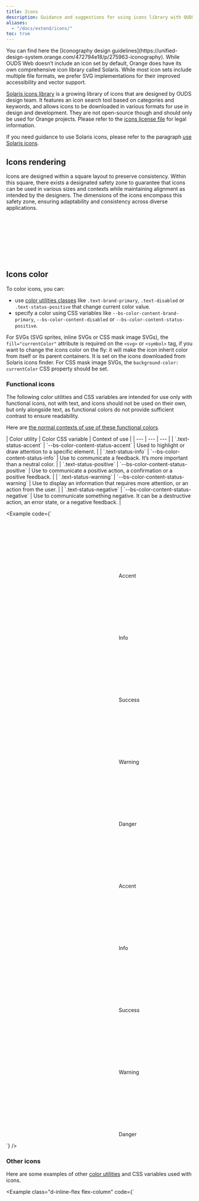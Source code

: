 ```yaml
---
title: Icons
description: Guidance and suggestions for using icons library with OUDS Web.
aliases:
  - "/docs/extend/icons/"
toc: true
---
```



<Callout type="info">
You can find here the [Iconography design guidelines](https://unified-design-system.orange.com/472794e18/p/275963-iconography).
</Callout>

<BrandSpecific brand="orange">
While OUDS Web doesn’t include an icon set by default, Orange does have its own comprehensive icon library called Solaris. While most icon sets include multiple file formats, we prefer SVG implementations for their improved accessibility and vector support.

[Solaris icons library]([[config:icons]]) is a growing library of icons that are designed by OUDS design team. It features an icon search tool based on categories and keywords, and allows icons to be downloaded in various formats for use in design and development. They are not open-source though and should only be used for Orange projects. Please refer to the [icons license file]([[config:icons_license]]) for legal information.

If you need guidance to use Solaris icons, please refer to the paragraph [use Solaris icons]([[docsref:extend/icons#use-solaris-icons]]).
</BrandSpecific>

## Icons rendering

Icons are designed within a square layout to preserve consistency. Within this square, there exists a designated safety zone to guarantee that icons can be used in various sizes and contexts while maintaining alignment as intended by the designers. The dimensions of the icons encompass this safety zone, ensuring adaptability and consistency across diverse applications.

<svg width="8em" height="8em" class="bg-opacity-lowest" aria-hidden="true">
  <use xlink:href={getVersionedDocsPath('/assets/img/ouds-web-sprite.svg#delete')}/>
</svg>
<svg width="8em" height="8em" class="bg-opacity-lowest" aria-hidden="true">
  <use xlink:href={getVersionedDocsPath('/assets/img/ouds-web-sprite.svg#download')}/>
</svg>
<svg width="8em" height="8em" class="bg-opacity-lowest" aria-hidden="true">
  <use xlink:href={getVersionedDocsPath('/assets/img/ouds-web-sprite.svg#tick')}/>
</svg>

## Icons color

To color icons, you can:
- use [color utilities classes]([[docsref:utilities/colors#colors]]) like `.text-brand-primary`, `.text-disabled` or `.text-status-positive` that change current color value.
- specify a color using CSS variables like `--bs-color-content-brand-primary`, `--bs-color-content-disabled` or `--bs-color-content-status-positive`.

For SVGs (SVG sprites, inline SVGs or CSS mask image SVGs), the `fill="currentColor"` attribute is required on the `<svg>` or `<symbol>` tag, if you want to change the icons color on the fly: it will make the icon inherit color from itself or its parent containers. <BrandSpecific brand="orange">It is set on the icons downloaded from Solaris icons finder.</BrandSpecific> For CSS mask image SVGs, the `background-color: currentColor` CSS property should be set.

### Functional icons

The following color utilities and CSS variables are intended for use only with functional icons, not with text, and icons should not be used on their own, but only alongside text, as functional colors do not provide sufficient contrast to ensure readability.

Here are [the normal contexts of use of these functional colors](https://unified-design-system.orange.com/472794e18/p/217ac6-colour/t/9b95834c2e).

<BsTable>
| Color utility | Color CSS variable | Context of use |
| --- | --- | --- |
| `.text-status-accent` | `--bs-color-content-status-accent` | Used to highlight or draw attention to a specific element. |
| `.text-status-info` | `--bs-color-content-status-info` | Use to communicate a feedback. It’s more important than a neutral color. |
| `.text-status-positive` | `--bs-color-content-status-positive` | Use to communicate a positive action, a confirmation or a positive feedback. |
| `.text-status-warning` | `--bs-color-content-status-warning` | Use to display an information that requires more attention, or an action from the user. |
| `.text-status-negative` | `--bs-color-content-status-negative` | Use to communicate something negative. It can be a destructive action, an error state, or a negative feedback. |
</BsTable>

<Example code={`<div class="d-flex justify-content-center gap-md-lg">
    <div class="p-md bg-primary border border-default" data-bs-theme="light">
      <p>
        <svg class="text-status-accent decorative-sm-icon" aria-hidden="true">
          <use xlink:href="${getVersionedDocsPath('/assets/img/ouds-web-sprite.svg#heart-empty')}" />
        </svg> Accent
      </p>
      <p>
        <svg class="text-status-info decorative-sm-icon" aria-hidden="true">
          <use xlink:href="${getVersionedDocsPath('/assets/img/ouds-web-sprite.svg#info')}" />
        </svg> Info
      </p>
      <p>
        <svg class="text-status-positive decorative-sm-icon" aria-hidden="true">
          <use xlink:href="${getVersionedDocsPath('/assets/img/ouds-web-sprite.svg#tick-confirmation')}" />
        </svg> Success
      </p>
      <p>
        <svg class="text-status-warning decorative-sm-icon" aria-hidden="true">
          <use xlink:href="${getVersionedDocsPath('/assets/img/ouds-web-sprite.svg#important')}" />
        </svg> Warning
      </p>
      <p>
        <svg class="text-status-negative decorative-sm-icon" aria-hidden="true">
          <use xlink:href="${getVersionedDocsPath('/assets/img/ouds-web-sprite.svg#error-severe')}" />
        </svg> Danger
      </p>
    </div>
    <div class="p-md bg-emphasized border border-default" data-bs-theme="dark">
      <p>
        <svg class="text-status-accent decorative-sm-icon" aria-hidden="true">
          <use xlink:href="${getVersionedDocsPath('/assets/img/ouds-web-sprite.svg#heart-empty')}" />
        </svg> Accent
      </p>
      <p>
        <svg class="decorative-sm-icon" style="color: var(--bs-color-content-status-info)" aria-hidden="true">
          <use xlink:href="${getVersionedDocsPath('/assets/img/ouds-web-sprite.svg#info')}" />
        </svg> Info
      </p>
      <p>
        <svg class="decorative-sm-icon" style="color: var(--bs-color-content-status-positive)" aria-hidden="true">
          <use xlink:href="${getVersionedDocsPath('/assets/img/ouds-web-sprite.svg#tick-confirmation')}" />
        </svg> Success
      </p>
      <p>
        <svg class="decorative-sm-icon" style="color: var(--bs-color-content-status-warning)" aria-hidden="true">
          <use xlink:href="${getVersionedDocsPath('/assets/img/ouds-web-sprite.svg#important')}" />
        </svg> Warning
      </p>
      <p>
        <svg class="decorative-sm-icon" style="color: var(--bs-color-content-status-negative)" aria-hidden="true">
          <use xlink:href="${getVersionedDocsPath('/assets/img/ouds-web-sprite.svg#error-severe')}" />
        </svg> Danger
      </p>
    </div>
  </div>`} />


### Other icons

Here are some examples of other [color utilities]([[docsref:utilities/colors#colors]]) and CSS variables used with icons.

<Example class="d-inline-flex flex-column" code={`<p class="p-sm bg-primary d-inline-flex align-items-center gap-xs" data-bs-theme="light">
    <svg class="decorative-sm-icon" aria-hidden="true">
      <use xlink:href="${getVersionedDocsPath('/assets/img/ouds-web-sprite.svg#heart-empty')}" />
    </svg>
    <svg class="decorative-sm-icon text-default" aria-hidden="true">
      <use xlink:href="${getVersionedDocsPath('/assets/img/ouds-web-sprite.svg#delete')}" />
    </svg>
    <svg class="decorative-sm-icon text-primary" aria-hidden="true">
      <use xlink:href="${getVersionedDocsPath('/assets/img/ouds-web-sprite.svg#download')}" />
    </svg>
    <svg class="decorative-sm-icon text-disabled" aria-hidden="true">
      <use xlink:href="${getVersionedDocsPath('/assets/img/ouds-web-sprite.svg#trash')}" />
    </svg>
    <span class="icon si si-settings text-muted decorative-sm-icon" aria-hidden="true"></span>
  </p>
  <p class="p-sm bg-emphasized d-inline-flex align-items-center gap-xs" data-bs-theme="dark">
    <svg class="decorative-sm-icon" aria-hidden="true">
      <use xlink:href="${getVersionedDocsPath('/assets/img/ouds-web-sprite.svg#heart-empty')}" />
    </svg>
    <svg class="decorative-sm-icon" style="color: var(--bs-color-content-default)" aria-hidden="true">
      <use xlink:href="${getVersionedDocsPath('/assets/img/ouds-web-sprite.svg#delete')}" />
    </svg>
    <svg class="decorative-sm-icon" style="color: var(--bs-color-content-brand-primary)" aria-hidden="true">
      <use xlink:href="${getVersionedDocsPath('/assets/img/ouds-web-sprite.svg#download')}" />
    </svg>
    <svg class="decorative-sm-icon" style="color: var(--bs-color-content-disabled)" aria-hidden="true">
      <use xlink:href="${getVersionedDocsPath('/assets/img/ouds-web-sprite.svg#trash')}" />
    </svg>
    <span class="icon si si-settings decorative-sm-icon" style="color: var(--bs-color-content-muted)" aria-hidden="true"></span>
  </p>`} />

## Icons size

Icons’ size depends on where they are placed in the page content, so please make sure to either use our utilities provided in this page or follow the design. Icons size utility classes are designed to be used upon `<img />`, `<svg>` or even icon font, wherever the icon is.

Every icon size utility class presented in here has the common following code:

<ScssDocs name="ouds-font-icon-common" file="scss/helpers/_icon.scss" />

### Headings

Here are the rules to follow for headings. These icons’ sizes are responsive.

{/* <details class="mb-md">
  <summary>See the <strong>sizes</strong> associated to classes</summary>

<BsTable>
| Icon class | Values from `2xs` to `sm` | Values from `md` to `lg` | Values for `xl` and upper |
| --- | --- | --- | --- |
| `.hxl-large-icon` | `3.25rem` (52px) | `4rem` (64px) | `4rem` (64px) |
| `.hxl-medium-icon` | `3rem` (48px) | `3.5rem` (56px) | `3.75rem` (60px) |
| `.hxl-sm-icon` | `2.75rem` (44px) | `3.25rem` (52px) | `3.5rem` (56px) |
| `.hl-large-icon` | `3rem` (48px) | `3.25rem` (52px) | `3.5rem` (56px) |
| `.hl-medium-icon` | `2.75rem` (44px) | `3rem` (48px) | `3.25rem` (52px) |
| `.hl-sm-icon` | `2.5rem` (40px) | `2.75rem` (44px) | `3rem` (48px) |
| `.hm-large-icon` | `2.75rem` (44px) | `3rem` (48px) | `3.25rem` (52px) |
| `.hm-medium-icon` | `2.5rem` (40px) | `2.75rem` (44px) | `3rem` (48px) |
| `.hm-sm-icon` | `2rem` (32px) | `2.5rem` (40px) | `2.75rem` (44px) |
| `.hs-large-icon` | `2.75rem` (44px) | `2.75rem` (44px) | `3rem` (48px) |
| `.hs-medium-icon` | `2.5rem` (40px) | `2.5rem` (40px) | `2.75rem` (44px) |
| `.hs-sm-icon` | `2rem` (32px) | `2rem` (32px) | `2.5rem` (40px) |
| `.bl-large-icon` | `1.75rem` (28px) | `1.75rem` (28px) | `2.75rem` (44px) |
| `.bl-medium-icon` | `1.5rem` (24px) | `1.5rem` (24px) | `2.5rem` (40px) |
| `.bl-sm-icon` | `1.25rem` (20px) | `1.25rem` (20px) | `2rem` (32px) |
| `.bm-large-icon` | `1.5rem` (24px) | `1.5rem` (24px) | `1.75rem` (28px) |
| `.bm-medium-icon` | `1.25rem` (20px) | `1.25rem` (20px) | `1.5rem` (24px) |
| `.bm-sm-icon` | `1rem` (16px) | `1rem` (16px) | `1.25rem` (20px) |
</BsTable>

</details> */}

<Example code={`<!-- h1 uses heading-xlarge font reference like all related classes as \`.h1\`, \`.fs-hxl\`, etc... -->
  <div class="d-flex align-items-center mb-md">
    <svg class="hxl-large-icon me-scaled-sm text-status-info" width="1rem" height="1rem" fill="currentColor" aria-hidden="true">
      <use xlink:href="${getVersionedDocsPath('/assets/img/ouds-web-sprite.svg#internet')}" />
    </svg>
    <h1 class="mb-none">H1 with large icon</h1>
  </div>
  <div class="d-flex align-items-center mb-md">
    <svg class="hxl-medium-icon me-scaled-sm text-status-info" width="1rem" height="1rem" fill="currentColor" aria-hidden="true">
      <use xlink:href="${getVersionedDocsPath('/assets/img/ouds-web-sprite.svg#internet')}" />
    </svg>
    <h1 class="mb-none">H1 with medium icon</h1>
  </div>
  <div class="d-flex align-items-center mb-md">
    <svg class="hxl-sm-icon me-scaled-sm text-status-info" width="1rem" height="1rem" fill="currentColor" aria-hidden="true">
      <use xlink:href="${getVersionedDocsPath('/assets/img/ouds-web-sprite.svg#internet')}" />
    </svg>
    <h1 class="mb-none">H1 with small icon</h1>
  </div>

  <hr />

  <!-- h2 uses heading-large font reference like all related classes as \`.h2\`, \`.fs-hl\`, etc... -->
  <div class="d-flex align-items-center mb-md">
    <svg class="hl-large-icon me-scaled-sm text-status-info" width="1rem" height="1rem" fill="currentColor" aria-hidden="true">
      <use xlink:href="${getVersionedDocsPath('/assets/img/ouds-web-sprite.svg#internet')}" />
    </svg>
    <h2 class="mb-none">H2 with large icon</h2>
  </div>
  <div class="d-flex align-items-center mb-md">
    <svg class="hl-medium-icon me-scaled-sm text-status-info" width="1rem" height="1rem" fill="currentColor" aria-hidden="true">
      <use xlink:href="${getVersionedDocsPath('/assets/img/ouds-web-sprite.svg#internet')}" />
    </svg>
    <h2 class="mb-none">H2 with medium icon</h2>
  </div>
  <div class="d-flex align-items-center mb-md">
    <svg class="hl-sm-icon me-scaled-sm text-status-info" width="1rem" height="1rem" fill="currentColor" aria-hidden="true">
      <use xlink:href="${getVersionedDocsPath('/assets/img/ouds-web-sprite.svg#internet')}" />
    </svg>
    <h2 class="mb-none">H2 with small icon</h2>
  </div>

  <hr />

  <!-- h3 uses heading-medium font reference like all related classes as é\`.h3\`, \`.fs-hm\`, etc... -->
  <div class="d-flex align-items-center mb-md">
    <svg class="hm-large-icon me-scaled-sm text-status-info" width="1rem" height="1rem" fill="currentColor" aria-hidden="true">
      <use xlink:href="${getVersionedDocsPath('/assets/img/ouds-web-sprite.svg#internet')}" />
    </svg>
    <h3 class="mb-none">H3 with large icon</h3>
  </div>
  <div class="d-flex align-items-center mb-md">
    <svg class="hm-medium-icon me-scaled-sm text-status-info" width="1rem" height="1rem" fill="currentColor" aria-hidden="true">
      <use xlink:href="${getVersionedDocsPath('/assets/img/ouds-web-sprite.svg#internet')}" />
    </svg>
    <h3 class="mb-none">H3 with medium icon</h3>
  </div>
  <div class="d-flex align-items-center mb-md">
    <svg class="hm-sm-icon me-scaled-sm text-status-info" width="1rem" height="1rem" fill="currentColor" aria-hidden="true">
      <use xlink:href="${getVersionedDocsPath('/assets/img/ouds-web-sprite.svg#internet')}" />
    </svg>
    <h3 class="mb-none">H3 with small icon</h3>
  </div>

  <hr />

  <!-- h4 uses heading-small font reference like all related classes as \`.h4\`, \`.fs-hs\`, etc... -->
  <div class="d-flex align-items-center mb-md">
    <svg class="hs-large-icon me-scaled-sm text-status-info" width="1rem" height="1rem" fill="currentColor" aria-hidden="true">
      <use xlink:href="${getVersionedDocsPath('/assets/img/ouds-web-sprite.svg#internet')}" />
    </svg>
    <h4 class="mb-none">H4 with large icon</h4>
  </div>
  <div class="d-flex align-items-center mb-md">
    <svg class="hs-medium-icon me-scaled-sm text-status-info" width="1rem" height="1rem" fill="currentColor" aria-hidden="true">
      <use xlink:href="${getVersionedDocsPath('/assets/img/ouds-web-sprite.svg#internet')}" />
    </svg>
    <h4 class="mb-none">H4 with medium icon</h4>
  </div>
  <div class="d-flex align-items-center mb-md">
    <svg class="hs-sm-icon me-scaled-sm text-status-info" width="1rem" height="1rem" fill="currentColor" aria-hidden="true">
      <use xlink:href="${getVersionedDocsPath('/assets/img/ouds-web-sprite.svg#internet')}" />
    </svg>
    <h4 class="mb-none">H4 with small icon</h4>
  </div>

  <hr />

  <!-- h5 uses body-large font reference like all related classes as \`.h5\`, \`.fs-bl\`, etc... -->
  <div class="d-flex align-items-center mb-md">
    <svg class="bl-large-icon me-scaled-sm text-status-info" width="1rem" height="1rem" fill="currentColor" aria-hidden="true">
      <use xlink:href="${getVersionedDocsPath('/assets/img/ouds-web-sprite.svg#internet')}" />
    </svg>
    <h5 class="mb-none">H5 with large icon</h5>
  </div>
  <div class="d-flex align-items-center mb-md">
    <svg class="bl-medium-icon me-scaled-sm text-status-info" width="1rem" height="1rem" fill="currentColor" aria-hidden="true">
      <use xlink:href="${getVersionedDocsPath('/assets/img/ouds-web-sprite.svg#internet')}" />
    </svg>
    <h5 class="mb-none">H5 with medium icon</h5>
  </div>
  <div class="d-flex align-items-center mb-md">
    <svg class="bl-sm-icon me-scaled-sm text-status-info" width="1rem" height="1rem" fill="currentColor" aria-hidden="true">
      <use xlink:href="${getVersionedDocsPath('/assets/img/ouds-web-sprite.svg#internet')}" />
    </svg>
    <h5 class="mb-none">H5 with small icon</h5>
  </div>

  <hr />

  <!-- h6 uses body-medium font reference like all related classes as \`.h6\`, \`.fs-bm\`, etc... -->
  <div class="d-flex align-items-center mb-md">
    <svg class="bm-large-icon me-scaled-sm text-status-info" width="1rem" height="1rem" fill="currentColor" aria-hidden="true">
      <use xlink:href="${getVersionedDocsPath('/assets/img/ouds-web-sprite.svg#internet')}" />
    </svg>
    <h6 class="mb-none">H6 with lg icon</h6>
  </div>
  <div class="d-flex align-items-center mb-md">
    <svg class="bm-medium-icon me-scaled-sm text-status-info" width="1rem" height="1rem" fill="currentColor" aria-hidden="true">
      <use xlink:href="${getVersionedDocsPath('/assets/img/ouds-web-sprite.svg#internet')}" />
    </svg>
    <h6 class="mb-none">H6 with medium icon</h6>
  </div>
  <div class="d-flex align-items-center mb-md">
    <svg class="bm-sm-icon me-scaled-sm text-status-info" width="1rem" height="1rem" fill="currentColor" aria-hidden="true">
      <use xlink:href="${getVersionedDocsPath('/assets/img/ouds-web-sprite.svg#internet')}" />
    </svg>
    <h6 class="mb-none">H6 with small icon</h6>
  </div>`} />

### Display headings

You should not use any icon with our `.display-*` font sizes, because we prefer to keep the place for the text.

### Regular texts

Here are the rules to follow for regular texts. These icons’ sizes are responsive.

{/* <details class="mb-md">
  <summary>See the <strong>sizes</strong> associated to classes</summary>

<BsTable>
| Icon class | Values from `2xs` to `sm` | Values from `md` to `lg` | Values for `xl` and upper |
| --- | --- | --- | --- |
| `.bl-large-icon` | `1.75rem` (28px) | `1.75rem` (28px) | `2.75rem` (44px) |
| `.bl-medium-icon` | `1.5rem` (24px) | `1.5rem` (24px) | `2.5rem` (40px) |
| `.bl-sm-icon` | `1.25rem` (20px) | `1.25rem` (20px) | `2rem` (32px) |
| `.bm-large-icon` | `1.5rem` (24px) | `1.5rem` (24px) | `1.75rem` (28px) |
| `.bm-medium-icon` | `1.25rem` (20px) | `1.25rem` (20px) | `1.5rem` (24px) |
| `.bm-sm-icon` | `1rem` (16px) | `1rem` (16px) | `1.25rem` (20px) |
| `.bs-large-icon` | `1.25rem` (20px) | `1.25rem` (20px) | `1.5rem` (24px) |
| `.bs-medium-icon` | `1rem` (16px) | `1rem` (16px) | `1.25rem` (20px) |
| `.bs-sm-icon` | `.75rem` (12px) | `.75rem` (12px) | `1rem` (16px) |
</BsTable>

</details> */}

<Example code={`<!-- .lead uses body-large font reference like all related classes as \`.lead\`, \`.fs-bl\`, etc... -->
  <div class="d-flex align-items-center mb-md">
    <svg class="bl-large-icon me-scaled-sm text-status-info" width="1rem" height="1rem" fill="currentColor" aria-hidden="true">
      <use xlink:href="${getVersionedDocsPath('/assets/img/ouds-web-sprite.svg#internet')}" />
    </svg>
    <p class="lead mb-none">
      Lead paragraph with large icon
    </p>
  </div>
  <div class="d-flex align-items-center mb-md">
    <svg class="bl-medium-icon me-scaled-sm text-status-info" width="1rem" height="1rem" fill="currentColor" aria-hidden="true">
      <use xlink:href="${getVersionedDocsPath('/assets/img/ouds-web-sprite.svg#internet')}" />
    </svg>
    <p class="lead mb-none">
      Lead paragraph with medium icon
    </p>
  </div>
  <div class="d-flex align-items-center mb-md">
    <svg class="bl-sm-icon me-scaled-sm text-status-info" width="1rem" height="1rem" fill="currentColor" aria-hidden="true">
      <use xlink:href="${getVersionedDocsPath('/assets/img/ouds-web-sprite.svg#internet')}" />
    </svg>
    <p class="lead mb-none">
      Lead paragraph with small icon
    </p>
  </div>

  <hr />

  <!-- default paragraph uses body-medium font reference like all related classes as \`.fs-bm\`, etc... -->
  <div class="d-flex align-items-center mb-md">
    <svg class="bm-large-icon me-scaled-sm text-status-info" width="1rem" height="1rem" fill="currentColor" aria-hidden="true">
      <use xlink:href="${getVersionedDocsPath('/assets/img/ouds-web-sprite.svg#internet')}" />
    </svg>
    <p class="mb-none">
      Default paragraph with large icon
    </p>
  </div>
  <div class="d-flex align-items-center mb-md">
    <svg class="bm-medium-icon me-scaled-sm text-status-info" width="1rem" height="1rem" fill="currentColor" aria-hidden="true">
      <use xlink:href="${getVersionedDocsPath('/assets/img/ouds-web-sprite.svg#internet')}" />
    </svg>
    <p class="mb-none">
      Default paragraph with medium icon
    </p>
  </div>
  <div class="d-flex align-items-center mb-md">
    <svg class="bm-sm-icon me-scaled-sm text-status-info" width="1rem" height="1rem" fill="currentColor" aria-hidden="true">
      <use xlink:href="${getVersionedDocsPath('/assets/img/ouds-web-sprite.svg#internet')}" />
    </svg>
    <p class="mb-none">
      Default paragraph with small icon
    </p>
  </div>

  <hr />

  <!-- .small paragraph uses body-small font reference like all related classes as \`.small\`, \`.fs-bs\`, etc... -->
  <div class="d-flex align-items-center mb-md">
    <svg class="bs-large-icon me-scaled-sm text-status-info" width="1rem" height="1rem" fill="currentColor" aria-hidden="true">
      <use xlink:href="${getVersionedDocsPath('/assets/img/ouds-web-sprite.svg#internet')}" />
    </svg>
    <p class="small mb-none">
      Small paragraph with large icon
    </p>
  </div>
  <div class="d-flex align-items-center mb-md">
    <svg class="bs-medium-icon me-scaled-sm text-status-info" width="1rem" height="1rem" fill="currentColor" aria-hidden="true">
      <use xlink:href="${getVersionedDocsPath('/assets/img/ouds-web-sprite.svg#internet')}" />
    </svg>
    <p class="small mb-none">
      Small paragraph with medium icon
    </p>
  </div>
  <div class="d-flex align-items-center mb-md">
    <svg class="bs-sm-icon me-scaled-sm text-status-info" width="1rem" height="1rem" fill="currentColor" aria-hidden="true">
      <use xlink:href="${getVersionedDocsPath('/assets/img/ouds-web-sprite.svg#internet')}" />
    </svg>
    <p class="small mb-none">
      Small paragraph with small icon
    </p>
  </div>`} />

### Decorative

Here are the rules to follow for decorative icons. Be careful using these icons’ sizes because they are not responsive. Check out for [more information about accessibility in our documentation]([[docsref:/extend/icons#icons-accessibility]]).

{/* <details class="mb-md">
  <summary>See the <strong>sizes</strong> associated to classes</summary>

<BsTable>
| Icon class | Value |
| --- | --- |
| `.decorative-4xsmall-icon` | `10px` |
| `.decorative-3xsmall-icon` | `12px` |
| `.decorative-2xsmall-icon` | `16px` |
| `.decorative-xsmall-icon` | `24px` |
| `.decorative-small-icon` | `32px` |
| `.decorative-medium-icon` | `40px` |
| `.decorative-large-icon` | `48px` |
| `.decorative-xlarge-icon` | `56px` |
| `.decorative-2xlarge-icon` | `72px` |
</BsTable>

</details> */}

<Example showMarkup={false} code={`<div class="d-flex mb-md">
    <div class="bg-emphasized d-inline-flex align-items-center justify-content-center me-md flex-shrink-0" style="width: 6.25rem; height: 6.25rem;">
      <svg class="decorative-4xs-icon text-status-info" width="1rem" height="1rem" fill="currentColor" aria-hidden="true" data-bs-theme="${getMode('modes-on-bg-emphasized')}">
        <use xlink:href="${getVersionedDocsPath('/assets/img/ouds-web-sprite.svg#internet')}"/>
      </svg>
    </div>
    <div>
      <p class="lead mb-2xs fw-bold">4x-small decorative icon</p>
      <p class="mb-none">coreGlobalDimensionOutOfSystem250 (<code>10px</code>)</p>
    </div>
  </div>
  <div class="d-flex mb-md">
    <div class="bg-emphasized d-inline-flex align-items-center justify-content-center me-md flex-shrink-0" style="width: 6.25rem; height: 6.25rem;">
      <svg class="decorative-3xs-icon text-status-info" width="1rem" height="1rem" fill="currentColor" aria-hidden="true" data-bs-theme="${getMode('modes-on-bg-emphasized')}">
        <use xlink:href="${getVersionedDocsPath('/assets/img/ouds-web-sprite.svg#internet')}"/>
      </svg>
    </div>
    <div>
      <p class="lead mb-2xs fw-bold">3x-small decorative icon</p>
      <p class="mb-none">coreGlobalDimension150 (<code>12px</code>)</p>
    </div>
  </div>
  <div class="d-flex mb-md">
    <div class="bg-emphasized d-inline-flex align-items-center justify-content-center me-md flex-shrink-0" style="width: 6.25rem; height: 6.25rem;">
      <svg class="decorative-2xsmall-icon text-status-info" width="1rem" height="1rem" fill="currentColor" aria-hidden="true" data-bs-theme="${getMode('modes-on-bg-emphasized')}">
        <use xlink:href="${getVersionedDocsPath('/assets/img/ouds-web-sprite.svg#internet')}"/>
      </svg>
    </div>
    <div>
      <p class="lead mb-2xs fw-bold">2x-small decorative icon</p>
      <p class="mb-none">coreGlobalDimension200 (<code>16px</code>)</p>
    </div>
  </div>
  <div class="d-flex mb-md">
    <div class="bg-emphasized d-inline-flex align-items-center justify-content-center me-md flex-shrink-0" style="width: 6.25rem; height: 6.25rem;">
      <svg class="decorative-xsmall-icon text-status-info" width="1rem" height="1rem" fill="currentColor" aria-hidden="true" data-bs-theme="${getMode('modes-on-bg-emphasized')}">
        <use xlink:href="${getVersionedDocsPath('/assets/img/ouds-web-sprite.svg#internet')}"/>
      </svg>
    </div>
    <div>
      <p class="lead mb-2xs fw-bold">X-small decorative icon</p>
      <p class="mb-none">coreGlobalDimension300 (<code>24px</code>)</p>
    </div>
  </div>
  <div class="d-flex mb-md">
    <div class="bg-emphasized d-inline-flex align-items-center justify-content-center me-md flex-shrink-0" style="width: 6.25rem; height: 6.25rem;">
      <svg class="decorative-sm-icon text-status-info" width="1rem" height="1rem" fill="currentColor" aria-hidden="true" data-bs-theme="${getMode('modes-on-bg-emphasized')}">
        <use xlink:href="${getVersionedDocsPath('/assets/img/ouds-web-sprite.svg#internet')}"/>
      </svg>
    </div>
    <div>
      <p class="lead mb-2xs fw-bold">Small decorative icon</p>
      <p class="mb-none">coreGlobalDimension400 (<code>32px</code>)</p>
    </div>
  </div>
  <div class="d-flex mb-md">
    <div class="bg-emphasized d-inline-flex align-items-center justify-content-center me-md flex-shrink-0" style="width: 6.25rem; height: 6.25rem;">
      <svg class="decorative-medium-icon text-status-info" width="1rem" height="1rem" fill="currentColor" aria-hidden="true" data-bs-theme="${getMode('modes-on-bg-emphasized')}">
        <use xlink:href="${getVersionedDocsPath('/assets/img/ouds-web-sprite.svg#internet')}"/>
      </svg>
    </div>
    <div>
      <p class="lead mb-2xs fw-bold">Medium decorative icon</p>
      <p class="mb-none">coreGlobalDimension500 (<code>40px</code>)</p>
    </div>
  </div>
  <div class="d-flex mb-md">
    <div class="bg-emphasized d-inline-flex align-items-center justify-content-center me-md flex-shrink-0" style="width: 6.25rem; height: 6.25rem;">
      <svg class="decorative-large-icon text-status-info" width="1rem" height="1rem" fill="currentColor" aria-hidden="true" data-bs-theme="${getMode('modes-on-bg-emphasized')}">
        <use xlink:href="${getVersionedDocsPath('/assets/img/ouds-web-sprite.svg#internet')}"/>
      </svg>
    </div>
    <div>
      <p class="lead mb-2xs fw-bold">Large decorative icon</p>
      <p class="mb-none">coreGlobalDimension600 (<code>48px</code>)</p>
    </div>
  </div>
  <div class="d-flex mb-md">
    <div class="bg-emphasized d-inline-flex align-items-center justify-content-center me-md flex-shrink-0" style="width: 6.25rem; height: 6.25rem;">
      <svg class="decorative-xlarge-icon text-status-info" width="1rem" height="1rem" fill="currentColor" aria-hidden="true" data-bs-theme="${getMode('modes-on-bg-emphasized')}">
        <use xlink:href="${getVersionedDocsPath('/assets/img/ouds-web-sprite.svg#internet')}"/>
      </svg>
    </div>
    <div>
      <p class="lead mb-2xs fw-bold">X-large decorative icon</p>
      <p class="mb-none">coreGlobalDimension700 (<code>56px</code>)</p>
    </div>
  </div>
  <div class="d-flex mb-md">
    <div class="bg-emphasized d-inline-flex align-items-center justify-content-center me-md flex-shrink-0" style="width: 6.25rem; height: 6.25rem;">
      <svg class="decorative-2xlarge-icon text-status-info" width="1rem" height="1rem" fill="currentColor" aria-hidden="true" data-bs-theme="${getMode('modes-on-bg-emphasized')}">
        <use xlink:href="${getVersionedDocsPath('/assets/img/ouds-web-sprite.svg#internet')}"/>
      </svg>
    </div>
    <div>
      <p class="lead mb-2xs fw-bold">2x-large decorative icon</p>
      <p class="mb-none">coreGlobalDimension900 (<code>72px</code>)</p>
    </div>
  </div>`} />

```html
<svg class="decorative-4xs-icon text-status-info" width="1rem" height="1rem" fill="currentColor" aria-hidden="true"></svg>
<svg class="decorative-3xs-icon text-status-info" width="1rem" height="1rem" fill="currentColor" aria-hidden="true"></svg>
<svg class="decorative-2xsmall-icon text-status-info" width="1rem" height="1rem" fill="currentColor" aria-hidden="true"></svg>
<svg class="decorative-xsmall-icon text-status-info" width="1rem" height="1rem" fill="currentColor" aria-hidden="true"></svg>
<svg class="decorative-sm-icon text-status-info" width="1rem" height="1rem" fill="currentColor" aria-hidden="true"></svg>
<svg class="decorative-medium-icon text-status-info" width="1rem" height="1rem" fill="currentColor" aria-hidden="true"></svg>
<svg class="decorative-large-icon text-status-info" width="1rem" height="1rem" fill="currentColor" aria-hidden="true"></svg>
<svg class="decorative-xlarge-icon text-status-info" width="1rem" height="1rem" fill="currentColor" aria-hidden="true"></svg>
<svg class="decorative-2xlarge-icon text-status-info" width="1rem" height="1rem" fill="currentColor" aria-hidden="true"></svg>
```

### Multiple lines

Sometimes you need a different structure to handle larger titles, or paragraphs that wrap over several lines. Here are some examples to handle these use cases. We’ve set arbitrary spacings, but align them with your design.

#### Centered on text block

This is the default behavior of our DOM.

<Example code={`<div class="d-flex align-items-center">
    <svg class="hxl-large-icon me-scaled-sm text-status-info" width="1rem" height="1rem" fill="currentColor" aria-hidden="true">
      <use xlink:href="${getVersionedDocsPath('/assets/img/ouds-web-sprite.svg#internet')}" />
    </svg>
    <h1 class="mb-none">H1 with large icon and a very long title to see how it behaves while being wrapped</h1>
  </div>`} />

<Example code={`<div class="d-flex align-items-center">
    <svg class="bm-large-icon me-scaled-sm text-status-info" width="1rem" height="1rem" fill="currentColor" aria-hidden="true">
      <use xlink:href="${getVersionedDocsPath('/assets/img/ouds-web-sprite.svg#internet')}" />
    </svg>
    <p class="mb-none">
      Default long paragraph with large icon. It stands here in order for you to see how the icon should behave when it’s placed next to a long paragraph. Whenever the paragraph stands on multiple lines please prefer using a block element and not an inline element so there will no strange behaviors.
    </p>
  </div>`} />

#### Above text block

You can also have the icon above the text block.

<Example code={`<div>
    <svg class="hxl-large-icon mb-scaled-xs text-status-info" width="1rem" height="1rem" fill="currentColor" aria-hidden="true">
      <use xlink:href="${getVersionedDocsPath('/assets/img/ouds-web-sprite.svg#internet')}" />
    </svg>
    <h1 class="mb-none">H1 with large icon and a very long title to see how it behaves while being wrapped</h1>
  </div>`} />

<Example code={`<div>
    <svg class="bm-large-icon mb-scaled-2xs text-status-info" width="1rem" height="1rem" fill="currentColor" aria-hidden="true">
      <use xlink:href="${getVersionedDocsPath('/assets/img/ouds-web-sprite.svg#internet')}" />
    </svg>
    <p class="mb-none">
      Default long paragraph with large icon. It stands here in order for you to see how the icon should behave when it’s placed next to a long paragraph. Whenever the paragraph stands on multiple lines please prefer using a block element and not an inline element so there will no strange behaviors.
    </p>
  </div>`} />

### `<img>` and font icon

SVG Sprite is the preferred choice for flexibility, performance and accessibility, and this is why all our examples use this method but there are other ways to display icons. They should all behave the same thanks to our CSS. If you are experimenting any trouble, feel free to search or fill in a new [Github discussion](https://github.com/Orange-OpenSource/Orange-Boosted-Bootstrap/discussions) or contact [our team]([[docsref:/about/team]]).
{/* Check out for more information in [our documentation]([[docsref:/extend/icons]]). */}

<Example code={`<div class="d-flex align-items-center mb-md">
    <img class="hxl-large-icon me-sm" alt="" src="${getVersionedDocsPath('/assets/img/vite.svg')}" />
    <h1 class="mb-none">H1 with large icon</h1>
  </div>
  <div class="d-flex align-items-center mb-md">
    <span class="hxl-large-icon me-sm si si-settings" aria-hidden="true"></span>
    <h1 class="mb-none">H1 with large icon</h1>
  </div>`} />

## Icons accessibility

<Callout type="info">
For more details, **Orange Accessibility Guidelines** provides [a deep-dive article regarding SVG accessibility](https://a11y-guidelines.orange.com/en/articles/accessible-svg/).
</Callout>

#### Decorative icons
Purely **decorative icons** (like repeating information of an adjacent text) must be hidden to assistive technologies:
- for `<svg>` or `<span>` tags, use the attribute `aria-hidden="true"`
- for `<img />`, use an empty `alt` attribute
- CSS background images are intended to be decorative

#### Informative/meaningful icons

If the icon is **meaningful** with no visible adjacent text, e.g. indication in a table or only content of a button, you have to provide an appropriate alternative text with the description of the icon or the description of the action triggered.

The best way to do this is to keep the icon hidden to assistive technologies (see above) and add a visually hidden label which will be perceived by assistive technologies, by using the `.visually-hidden` class. You can also use an `aria-label` on the containing interactive element to provide an accessible name. For external images within the `<img />` tag, you can also fill the `alt` attribute directly.

Remember that you cannot use external images inside interactive elements because the color won’t change with the element’s status (hover, active, focus...), see [SVG external image]([[docsref:extend/icons#svg-external-image]]).

{/* todo add tooltip on buttons and explanation when available */}
<Example class="mt-0 bd-btn-example" code={`<button type="button" class="btn btn-icon btn-default">
    <svg width="1rem" height="1rem" aria-hidden="true">
      <use xlink:href="${getVersionedDocsPath('/assets/img/ouds-web-sprite.svg#trash')}" />
    </svg>
    <span class="visually-hidden">Delete</span>
  </button>
  <button type="button" class="btn btn-icon btn-default" aria-label="Delete">
    <svg width="1rem" height="1rem" aria-hidden="true">
      <use xlink:href="${getVersionedDocsPath('/assets/img/ouds-web-sprite.svg#trash')}" />
    </svg>
  </button>
  <button type="button" class="btn btn-icon btn-default">
    <span class="icon si si-settings" aria-hidden="true"></span>
    <span class="visually-hidden">Open settings</span>
  </button>
  <button type="button" class="btn btn-icon btn-default" aria-label="Open settings">
    <span class="icon si si-settings" aria-hidden="true"></span>
  </button>
  <div class="d-inline-block bg-always-white">
    <img src="${getVersionedDocsPath('/assets/img/heart-empty.svg')}" alt="Favorite" width="32" height="32" />
  </div>`} />

## Use icons

There are many ways to use <BrandSpecific brand="orange">Solaris</BrandSpecific> icons in a web page:
- Bundled, if you have several icons in your project:
  - [SVG sprite]([[docsref:extend/icons#svg-sprite]]) (preferred choice for flexibility, performance and accessibility)
  - [Icon font]([[docsref:extend/icons#icon-font]])
- Individually, if you have only few icons to render:
  - [Inline SVG]([[docsref:extend/icons#inline-svg]])
  - [SVG external image]([[docsref:extend/icons#svg-external-image]])
  - [CSS mask image SVG]([[docsref:extend/icons#css-mask-image-svg]])

<BrandSpecific brand="orange">All icons can be retrieved easily in any of these formats in the Solaris icons finder. See Solaris icons library [develop documentation]([[config:icons_develop]]) for complete development guidelines for the different formats, and their pros and cons.</BrandSpecific>

Overview on how to integrate icons in a web page:
<BsTable class="table">
| Method | Advantages | Drawbacks | Recommendation |
| --- | --- | --- | --- |
| SVG Sprite | <ul><li>Color change via CSS</li><li>Easy addition/removal</li><li>Versioning</li><li>One HTTP request</li><li>Cache</li></ul> | <ul><li>Sprite file can become heavy with many icons (&gt;20)</li></ul> | *Recommended for most use cases* |
| Icon font | <ul><li>Color change via CSS</li><li>Concise and readable code</li><li>Cache</li></ul> | <ul><li>Heavier than sprite with few icons</li><li>Difficult addition/removal</li><li>No versioning</li><li>Flickering effect on loading</li><li>No multicolor icons</li></ul> | Use only with many icons (&gt;20) |
| Inline SVG | <ul><li>Color change via CSS</li><li>Loaded with the page</li></ul> | <ul><li>Makes HTML heavier</li><li>No cache</li><li>Not suitable for reuse</li><li>Verbose, hard to read</li></ul> | One-time integration of a single icon |
| External SVG image | <ul><li>Readable code</li><li>Cache</li></ul> | <ul><li>Impossible to change color</li><li>Loading after HTML</li><li>One HTTP request per image</li></ul> | One-time integration of a single-color icon |
| CSS background image | <ul><li>Usable with CSS pseudo-elements</li><li>Cache</li></ul> | <ul><li>Makes CSS heavier</li><li>Difficult color change</li></ul> | One-time integration via CSS pseudo-elements |
</BsTable>

### SVG sprite

This technique is the <strong>preferred choice</strong> for flexibility, performance and accessibility.

<BrandSpecific brand="orange">Using the [Solaris icons finder]([[config:icons]]), you can generate an SVG sprite, a single SVG file containing all your icons in `<symbol>` elements, and then insert an icon through a `<use>` element.</BrandSpecific> With SVG sprites, you can benefit of the power of `currentColor` for easy coloring and theming.

Please note that if you experience a problem with a cropped SVG, we recommend using the `.overflow-visible` utility on the SVG to fix its rendering.

  SVG sprite file example:

<Example lang="svg" showPreview={false} code={`<svg xmlns="http://www.w3.org/2000/svg">
    <symbol id="settings" fill="currentColor" viewBox="0 0 1000 1000">
      <path d="..." style="fill-rule:evenodd"/>
    </symbol>
    <symbol id="trash" fill="currentColor" viewBox="0 0 1000 1000">
      <path d="..." style="fill-rule:evenodd"/>
    </symbol>
  </svg>`} />

SVG sprite usage:

<Example code={`<svg width="3rem" height="3rem" aria-hidden="true">
    <use xlink:href="${getVersionedDocsPath('/assets/img/ouds-web-sprite.svg#settings')}" />
  </svg>
  <svg width="3rem" height="3rem" aria-hidden="true">
    <use xlink:href="${getVersionedDocsPath('/assets/img/ouds-web-sprite.svg#trash')}" />
  </svg>`} />

To speed up loading, the SVG sprite file can be preloaded in the `<head>` of the page:

<Example lang="svg" showPreview={false} code={`<link rel="preload" href="/path/to/your/sprite.svg" as="image" type="image/svg+xml" />`} />

### Icon font

Icon font is not the preferred solution. However, for websites needing more than 20 icons, you may consider using an icon font instead of an SVG sprite for eco-design reasons.

<BrandSpecific brand="orange">Using the [Solaris icons finder]([[config:icons]]),</BrandSpecific> you can generate an icon font containing all your icons and use it like a classic font. Icons can be styled through CSS properties like `font-size` and `color`. Please keep in mind that adding or removing icons from the font afterward can be complicated.

<Example code={`<span class="si si-settings" aria-hidden="true" style="font-size: 3rem"></span>`} />

{/* <Callout type="warning">
Note that with this technique, you cannot have multicolor icons, so you cannot render the [warning icon]([[docsref:extend/icons#warning-icon]]).
</Callout> */}

### Inline SVG

This technique should only be used if you have few icons to render, and if they are used only once in your website.

You can embed your icons directly within the HTML of your page (as opposed to an external image file). This way to use SVGs can benefit of the power of `currentColor` for easy coloring and theming.

<Example class="mt-0" code={`<svg fill="currentColor" class="decorative-sm-icon" viewBox="0 0 1000 1000" aria-hidden="true">
    <path d="M656.7 422.409a229.96 229.96 0 0 1-315.39.008A224.95 224.95 0 0 0 224.064 615H224v210a100 100 0 0 0 100 100h450V620a224.94 224.94 0 0 0-117.3-197.591M679 255A180 180 0 1 1 499 75a180 180 0 0 1 180 180" style="fill-rule:evenodd"/>
  </svg>`} />

### SVG external image

You can use SVG through an `<img />` tag when:
- you only have few icons to render
- you don’t need to change the icons colors. For that reason, **we do not recommend to use that technique**, so it won’t be documented here.

### CSS mask image SVG

CSS mask image icons should be used when you can’t or don’t want to refer to an external image, or if you want to include the icon in a CSS `::before` or `::after` pseudo-element.

You should use the `mask-image` property instead of `background-image` to benefit from the coloring and theming system, by setting `background-color` property to `currentColor`. You can use the SVG code within your CSS (be sure to escape any characters with [our internal `escape-svg()` function]([[docsref:/customize/sass]]#escape-svg)). When no dimensions are specified via `width` and `height` on the `<svg>`, the icon will fill the available space. Mask images can also be styled through CSS properties like `width` or `height`. Note that the `xmlns` attribute is required.

<Example class="mt-0" code={`<span class="icon-home"></span>`} />

Using:

<ScssDocs name="icon-home" file="site/src/scss/_component-examples.scss" />
